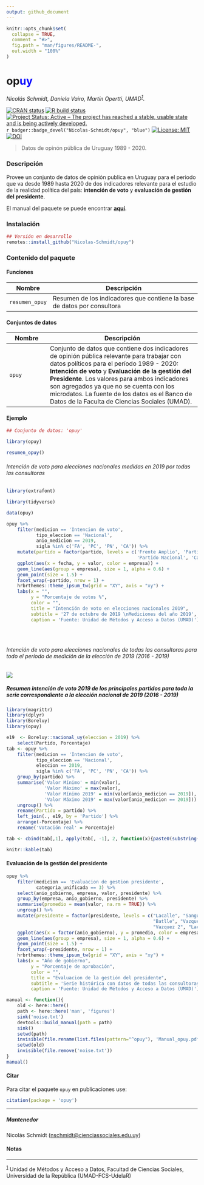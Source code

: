 ```yaml
---
output: github_document
---
```


<!-- README.md is generated from README.Rmd. Please edit that file -->

```r
knitr::opts_chunk$set(
  collapse = TRUE,
  comment = "#>",
  fig.path = "man/figures/README-",
  out.width = "100%"
)
```

# op<b style='color:blue'>uy</b>

*Nicolás Schmidt, Daniela Vairo, Martín Opertti, UMAD<sup><a id="fnr.1" class="footref" href="#fn.1">1</a></sup>.*

<!-- badges: start -->
[![CRAN status](https://www.r-pkg.org/badges/version/opuy)](https://CRAN.R-project.org/package=opuy)
[![R build status](https://github.com/Nicolas-Schmidt/opuy/workflows/R-CMD-check/badge.svg)](https://github.com/Nicolas-Schmidt/opuy/actions)
[![Project Status: Active – The project has reached a stable, usable
state and is being actively
developed.](https://www.repostatus.org/badges/latest/active.svg)](https://www.repostatus.org/#active)
`r badger::badge_devel("Nicolas-Schmidt/opuy", "blue")`
[![License: MIT](https://img.shields.io/badge/License-MIT-yellow.svg)](https://opensource.org/licenses/MIT)
[![DOI](https://zenodo.org/badge/253661638.svg)](https://zenodo.org/badge/latestdoi/253661638)

<!-- badges: end -->


> Datos de opinón pública de Uruguay 1989 - 2020. 

### Descripción 

Provee un conjunto de datos de opinión publica en Uruguay para el periodo que va desde 1989 hasta 2020 de dos indicadores relevante para el estudio de la realidad política del país: __intención de voto__ y __evaluación de gestión del presidente__.

El manual del paquete se puede encontrar [__aquí__](https://github.com/Nicolas-Schmidt/opuy/blob/master/man/figures/Manual_opuy.pdf).




### Instalación

``` r
## Versión en desarrollo
remotes::install_github("Nicolas-Schmidt/opuy")
```

### Contenido del paquete


#### Funciones

| Nombre |Descripción |
| ----------------- | -------------------------------------------------------------- | 
|`resumen_opuy`|Resumen de los indicadores que contiene la base de datos por consultora|


#### Conjuntos de datos

| Nombre |Descripción |
| ----------------- | -------------------------------------------------------------- | 
|`opuy`|Conjunto de datos que contiene dos indicadores de opinión pública relevante para trabajar con datos políticos para el período 1989 - 2020: __Intención de voto__ y __Evaluación de la gestión del Presidente__. Los valores para ambos indicadores son agregados ya que no se cuenta con los microdatos. La fuente de los datos es el Banco de Datos de la Faculta de Ciencias Sociales (UMAD).|





#### Ejemplo

```r
## Conjunto de datos: 'opuy'

library(opuy)

resumen_opuy()

```

###### Intención de voto para elecciones nacionales medidas en 2019 por todas las consultoras

```r
library(extrafont)
```
```r
library(tidyverse)

data(opuy)

opuy %>%
    filter(medicion == 'Intencion de voto',
           tipo_eleccion == 'Nacional',
           anio_medicion == 2019, 
           sigla %in% c('FA', 'PC', 'PN', 'CA')) %>% 
    mutate(partido = factor(partido, levels = c('Frente Amplio', 'Partido Colorado', 
                                                'Partido Nacional', 'Cabildo Abierto'))) %>% 
    ggplot(aes(x = fecha, y = valor, color = empresa)) +
    geom_line(aes(group = empresa), size = 1, alpha = 0.6) +
    geom_point(size = 1.5) +
    facet_wrap(~partido, nrow = 1) +
    hrbrthemes::theme_ipsum_tw(grid = "XY", axis = "xy") +
    labs(x = "",
         y = "Porcentaje de votos %",
         color = "",
         title = "Intención de voto en elecciones nacionales 2019",
         subtitle = '27 de octubre de 2019 \nMediciones del año 2019',
         caption = 'Fuente: Unidad de Métodos y Acceso a Datos (UMAD)')


  

```


###### Intención de voto para elecciones nacionales de todas las consultoras para todo el período de medición de la elección de 2019 (2016 - 2019)



<img src='man/figures/iv2019.gif'/>


##### Resumen intención de voto 2019 de los principales partidos para toda la serie correspondiente a la elección nacional de 2019 (2016 - 2019)

```r

library(magrittr)
library(dplyr)
library(Boreluy)
library(opuy)

e19  <- Boreluy::nacional_uy(eleccion = 2019) %>%
    select(Partido, Porcentaje) 
tab <- opuy %>%
    filter(medicion == 'Intencion de voto',
           tipo_eleccion == 'Nacional',
           eleccion == 2019,
           sigla %in% c('FA', 'PC', 'PN', 'CA')) %>%
    group_by(partido) %>%
    summarise('Valor Mínimo' = min(valor),
              'Valor Máximo' = max(valor), 
              'Valor Mínimo 2019' = min(valor[anio_medicion == 2019]),
              'Valor Máximo 2019' = max(valor[anio_medicion == 2019])) %>%
    ungroup() %>%
    rename(Partido = partido) %>%
    left_join(., e19, by = 'Partido') %>% 
    arrange(-Porcentaje) %>% 
    rename('Votación real' = Porcentaje) 

tab <- cbind(tab[,1], apply(tab[, -1], 2, function(x){paste0(substring(x, 1, 5), "%")}))

knitr::kable(tab)
```

#### Evaluación de la gestión del presidente 

```r
opuy %>%
    filter(medicion == 'Evaluacion de gestion presidente',
           categoria_unificada == 3) %>%
    select(anio_gobierno, empresa, valor, presidente) %>%
    group_by(empresa, anio_gobierno, presidente) %>%
    summarise(promedio = mean(valor, na.rm = TRUE)) %>%
    ungroup() %>%
    mutate(presidente = factor(presidente, levels = c("Lacalle", "Sanguinetti 2", 
                                                      "Batlle", "Vazquez 1", "Mujica", 
                                                      "Vazquez 2", "Lacalle Pou"))) %>% 
    ggplot(aes(x = factor(anio_gobierno), y = promedio, color = empresa)) +
    geom_line(aes(group = empresa), size = 1, alpha = 0.6) +
    geom_point(size = 1.5) +
    facet_wrap(~presidente, nrow = 1) +
    hrbrthemes::theme_ipsum_tw(grid = "XY", axis = "xy") +
    labs(x = "Año de gobierno",
         y = "Porcentaje de aprobación",
         color = "", 
         title = "Evaluacion de la gestión del presidente",
         subtitle = 'Serie histórica con datos de todas las consultoras (promedios anuales)',
         caption = 'Fuente: Unidad de Métodos y Acceso a Datos (UMAD)')

```




```r
manual <- function(){
    old <- here::here()
    path <- here::here('man', 'figures')
    sink('noise.txt')
    devtools::build_manual(path = path)
    sink()
    setwd(path)
    invisible(file.rename(list.files(pattern="^opuy"), 'Manual_opuy.pdf'))
    setwd(old)
    invisible(file.remove('noise.txt'))
}
manual()
```


#### Citar

Para citar el paquete `opuy` en publicaciones use:

```r
citation(package = 'opuy')
```





---

##### Mantenedor
Nicolás Schmidt (<nschmidt@cienciassociales.edu.uy>)






#### Notas

---
<sup><a id="fn.1" href="#fnr.1">1</a></sup> Unidad de Métodos y Acceso a Datos, Facultad de Ciencias Sociales, Universidad de la República (UMAD-FCS-UdelaR)

